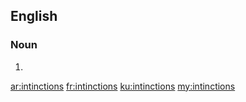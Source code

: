 ==English==

===Noun===
{{head|en|noun plural form}}

# {{plural of|intinction|lang=en}}

[[ar:intinctions]]
[[fr:intinctions]]
[[ku:intinctions]]
[[my:intinctions]]